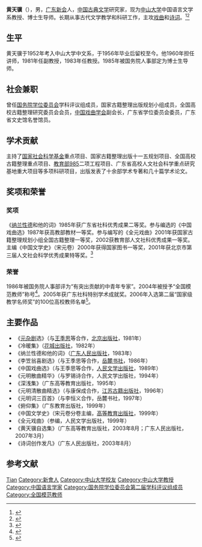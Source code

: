 '''黄天骥'''（{{bd|1935年|||}}），男，[[广东|广东]][[新会|新会]]人，[[中国古典文学|中国古典文学]]研究家，现为[[中山大学|中山大学]]中国语言文学系教授、博士生导师。长期从事古代文学教学和科研工作，主攻[[戏曲|戏曲]]和[[诗词|诗词]]。<ref>{{Cite book|title=广州百科全书|author=《广州百科全书》编纂委员会编|publisher=中国大百科全书出版社|year=1994|isbn=|location=北京|pages=}}</ref><ref>{{Cite book|title=二十世纪中国名人辞典|author=蔡开松, 于信凤主编; 曾卓明, 周溯源, 赵书刚副主编|publisher=辽宁人民出版社|year=1991|isbn=|location=沈阳|pages=}}</ref>

== 生平 ==
黄天骥于1952年考入中山大学中文系，于1956年毕业后留校至今。他1960年担任讲师，1981年任副教授，1983年任教授。1985年被国务院人事部定为博士生导师。

== 社会兼职 ==
曾任[[国务院学位委员会|国务院学位委员会]]学科评议组成员，国家古籍整理出版规划小组成员，全国高校古籍整理研究委员会会员，[[中国戏曲学会|中国戏曲学会]]副会长，广东省学位委员会委员，广东省文史馆名誉馆员。

== 学术贡献 ==
主持了[[国家社会科学基金|国家社会科学基金]]重点项目、国家古籍整理出版十一五规划项目、全国高校古籍整理重点项目、[[中华人民共和国教育部|教育部]][[985|985]]二项工程项目、广东省高校人文社会科学重点研究基地重大项目等多项科研项目，出版发表了十余部学术专著和几十篇学术论文。

== 奖项和荣誉 ==
=== 奖项 ===
《[[纳兰性德|纳兰性德]]和他的词》1985年获广东省社科优秀成果二等奖。参与编选的《中国戏曲选》1987年获高教部教材一等奖。参与编写的《全元戏曲》2001年获国家古籍整理规划小组全国古籍整理一等奖，2002获教育部人文社科优秀成果一等奖。主编《中国文学史》（宋元卷）2000年获得国家图书一等奖，2001年获北京市第三届人文社会科学优秀成果特等奖。<ref>{{cite web|language=zh-cn|publisher=国学网|title=黄天骥|url=http://www.guoxue.com/xzcq/ddxz/huangtianji/htj.htm|accessdate=2009-12-04}}</ref>

=== 荣誉 ===
1986年被国务院人事部评为“有突出贡献的中青年专家”。2004年被授予“全国模范教师”称号<ref>{{cite news|language=zh-cn|publisher=中山大学中国非物质文化遗产研究中心|title=黄天骥教授荣获全国模范教师称号|url=http://www.cich.org.cn/wenhua/Article/ShowArticle.asp?ArticleID=24|date=2004-09-15|accessdate=2009-12-04}}{{dead link|date=2018年5月 |bot=InternetArchiveBot |fix-attempted=yes }}</ref>。2005年获广东社科特别学术成就奖。2006年入选第二届“国家级教学名师奖”的100位高校教师名单<ref>{{cite news|language=zh-cn|publisher=新华网|title=中山大学黄天骥教授：这辈子就想当一座桥|url=http://news.xinhuanet.com/edu/2006-09/09/content_5070329.htm|date=2006-09-09|accessdate=2009-12-04|deadurl=yes|archiveurl=https://web.archive.org/web/20070708124921/http://news.xinhuanet.com/edu/2006-09/09/content_5070329.htm|archivedate=2007-07-08}}</ref>。

== 主要作品 ==
*《[[元杂剧|元杂剧]]选》（与[[王季思|王季思]]等合作，[[北京出版社|北京出版社]]，1981年）
*《冷暖集》（[[花城出版社|花城出版社]]，1982年）
*《纳兰性德和他的词》（[[广东人民出版社|广东人民出版社]]，1983年）
*《李笠翁喜剧选》（与王季思等合作，[[岳麓书社|岳麓书社]]，1986年）
*《中国戏曲选》（与王季思等合作，[[人民文学出版社|人民文学出版社]]，1989年）
*《元明散曲精华》（与罗锡诗合作，人民文学出版社，1994年）
*《深浅集》（广东高等教育出版社，1995年）
*《元明清散曲精选》（与康保成合作，[[江苏古籍出版社|江苏古籍出版社]]，1996年）
*《元明词三百首》（与李恒义合作，岳麓书社，1997年）
*《俯仰集》（广东教育出版社，1999年）
*《中国文学史》（宋元卷分卷主编，[[高等教育出版社|高等教育出版社]]，1999年）
*《全元戏曲》（参编，人民文学出版社，1999年）
*《黄天骥自选集》（广东高等教育出版社，2003年8月；广东人民出版社，2007年3月）
*《诗词创作发凡》（广东人民出版社，2003年8月）

== 参考文献 ==
{{reflist}}

{{国务院学位委员会第二届学科评议组/文学}}

{{Authority control}}
{{DEFAULTSORT:Huang}}
[[Category:黄姓|Tian]]
[[Category:新會人|Category:新會人]]
[[Category:中山大学校友|Category:中山大学校友]]
[[Category:中山大学教授|Category:中山大学教授]]
[[Category:中国语言学家|Category:中国语言学家]]
[[Category:国务院学位委员会第二届学科评议组成员|Category:国务院学位委员会第二届学科评议组成员]]
[[Category:全国模范教师|Category:全国模范教师]]